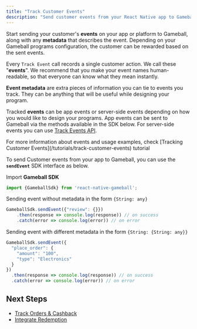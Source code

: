```yaml
---
title: "Track Customer Events"
description: "Send customer events from your React Native app to Gameball"
---
```


Start sending your customer's **events** on your app or platform to Gameball, along with any **metadata** that describes the event. Depending on your Gameball programs configuration, the customer can be rewarded based on the sent events.

Every `Track Event` call records a single customer action. We call these "**events**". We recommend that you make your event names human-readable, so that everyone can know what they mean instantly.

**Event metadata** are extra pieces of information you can tie to events you track. They can be anything that will be useful while designing your program.

Tracked **events** can be app events or server-side events depending on how you would like to design your programs. App events can be sent to Gameball via the methods available in the SDK below. For server-side events you can use [Track Events API](/api-reference/events/send-events).

<Tip>
For more information about events and usage examples, check [Tracking Customer Events](/tutorials/track-customer-events) tutorial
</Tip>

To send Customer events from your app to Gameball, you can use the **`sendEvent`** SDK interface as below.

Import **Gameball SDK**

```typescript
import {GameballSdk} from 'react-native-gameball';
```

Sending event without metadata in the form `{String: any}`

```typescript
GameballSdk.sendEvent({"review": {}})
    .then(response => console.log(response)) // on success
    .catch(error => console.log(error)) // on error
```

Sending event with different metadata in the form `{String: {String: any}}`

```typescript
GameballSdk.sendEvent({
  "place_order": {
    "amount": "100",
    "type": "Electronics"
  }
})
  .then(response => console.log(response)) // on success
  .catch(error => console.log(error)) // on error
```

## Next Steps

- [Track Orders & Cashback](/installation-guide/react-native/track-orders)
- [Integrate Redemption](/installation-guide/react-native/integrate-redemption)
